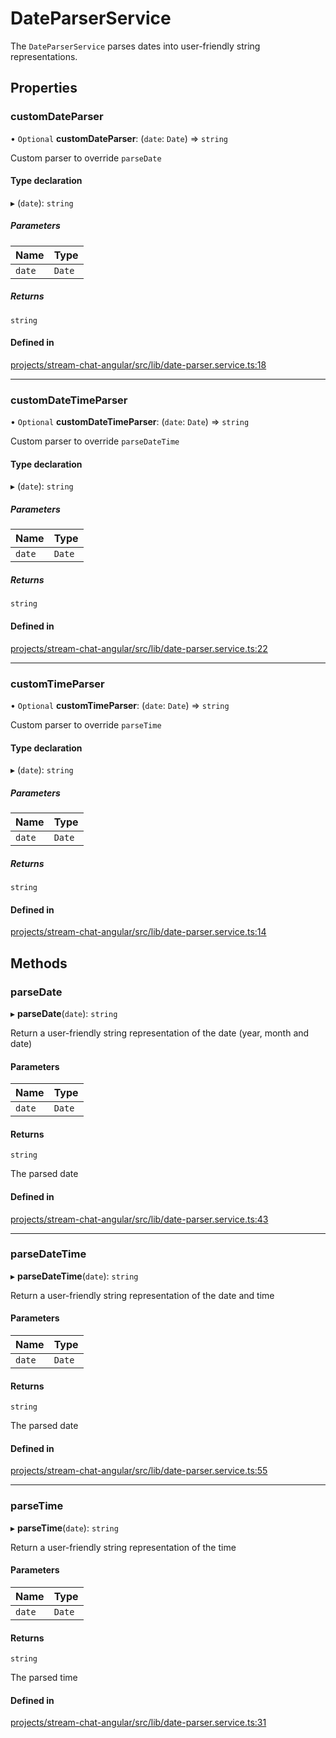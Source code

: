 # DateParserService

The `DateParserService` parses dates into user-friendly string representations.

## Properties

### customDateParser

• `Optional` **customDateParser**: (`date`: `Date`) => `string`

Custom parser to override `parseDate`

#### Type declaration

▸ (`date`): `string`

##### Parameters

| Name | Type |
| :------ | :------ |
| `date` | `Date` |

##### Returns

`string`

#### Defined in

[projects/stream-chat-angular/src/lib/date-parser.service.ts:18](https://github.com/GetStream/stream-chat-angular/blob/95733f82389a3e3387a79108807e3af47dc1d79c/projects/stream-chat-angular/src/lib/date-parser.service.ts#L18)

___

### customDateTimeParser

• `Optional` **customDateTimeParser**: (`date`: `Date`) => `string`

Custom parser to override `parseDateTime`

#### Type declaration

▸ (`date`): `string`

##### Parameters

| Name | Type |
| :------ | :------ |
| `date` | `Date` |

##### Returns

`string`

#### Defined in

[projects/stream-chat-angular/src/lib/date-parser.service.ts:22](https://github.com/GetStream/stream-chat-angular/blob/95733f82389a3e3387a79108807e3af47dc1d79c/projects/stream-chat-angular/src/lib/date-parser.service.ts#L22)

___

### customTimeParser

• `Optional` **customTimeParser**: (`date`: `Date`) => `string`

Custom parser to override `parseTime`

#### Type declaration

▸ (`date`): `string`

##### Parameters

| Name | Type |
| :------ | :------ |
| `date` | `Date` |

##### Returns

`string`

#### Defined in

[projects/stream-chat-angular/src/lib/date-parser.service.ts:14](https://github.com/GetStream/stream-chat-angular/blob/95733f82389a3e3387a79108807e3af47dc1d79c/projects/stream-chat-angular/src/lib/date-parser.service.ts#L14)

## Methods

### parseDate

▸ **parseDate**(`date`): `string`

Return a user-friendly string representation of the date (year, month and date)

#### Parameters

| Name | Type |
| :------ | :------ |
| `date` | `Date` |

#### Returns

`string`

The parsed date

#### Defined in

[projects/stream-chat-angular/src/lib/date-parser.service.ts:43](https://github.com/GetStream/stream-chat-angular/blob/95733f82389a3e3387a79108807e3af47dc1d79c/projects/stream-chat-angular/src/lib/date-parser.service.ts#L43)

___

### parseDateTime

▸ **parseDateTime**(`date`): `string`

Return a user-friendly string representation of the date and time

#### Parameters

| Name | Type |
| :------ | :------ |
| `date` | `Date` |

#### Returns

`string`

The parsed date

#### Defined in

[projects/stream-chat-angular/src/lib/date-parser.service.ts:55](https://github.com/GetStream/stream-chat-angular/blob/95733f82389a3e3387a79108807e3af47dc1d79c/projects/stream-chat-angular/src/lib/date-parser.service.ts#L55)

___

### parseTime

▸ **parseTime**(`date`): `string`

Return a user-friendly string representation of the time

#### Parameters

| Name | Type |
| :------ | :------ |
| `date` | `Date` |

#### Returns

`string`

The parsed time

#### Defined in

[projects/stream-chat-angular/src/lib/date-parser.service.ts:31](https://github.com/GetStream/stream-chat-angular/blob/95733f82389a3e3387a79108807e3af47dc1d79c/projects/stream-chat-angular/src/lib/date-parser.service.ts#L31)
